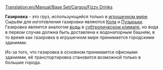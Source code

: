 [[Translation:en/Manual/Base Set/Cargos/Fizzy Drinks]]

{{ru/Груз| груз=Газировка
| изображение=en/FizzyDrinks.png
| производит=[[ru/Manual/Base Set/Industries/Завод газировки|Завод газировки]]
| принимает=[[ru/Manual/Город|Город]]
}}

'''Газировка''' - это груз, использующийся только в [[ru/Manual/Климат|игрушечном мире]]. Сырьём для изготовления газировки являются [[ru/Manual/Base Set/Cargos/Кола|Кола]] и [[ru/Manual/Base Set/Cargos/Пузырьки|Пузырьки]].
Газировка является аналогом [[ru/Manual/Base Set/Cargos/Вода|воды]] в [[ru/Manual/Климат|субтропическом климате]], но вода в первом случае должна быть доставлена к водонапорным башням, в то время как газировка в игрушечном мире принимается городскими зданиями.

Из-за того, что газировка в основном принимается офисными зданиями, её транспортировка становится возможной только в большие города.